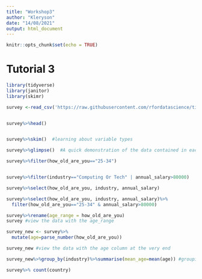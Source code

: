 ```yaml
---
title: "Workshop3"
author: "Kleryson"
date: "14/08/2021"
output: html_document
---
```


```r
knitr::opts_chunk$set(echo = TRUE)
```

# Tutorial 3

```r
library(tidyverse)
library(janitor)
library(skimr)

survey <-read_csv('https://raw.githubusercontent.com/rfordatascience/tidytuesday/master/data/2021/2021-05-18/survey.csv')


survey%>%head()


survey%>%skim()  #learning about variable types

survey%>%glimpse()  #A quick demonstration of the data contained in each column, giving an idea about the data frame

survey%>%filter(how_old_are_you=="25-34")


survey%>%filter(industry=="Computing Or Tech" | annual_salary>80000)

survey%>%select(how_old_are_you, industry, annual_salary)

survey%>%select(how_old_are_you, industry, annual_salary)%>%
  filter(how_old_are_you=="25-34" & annual_salary>80000)

survey%>%rename(age_range = how_old_are_you)
survey #view the data with the age_range

survey_new <- survey%>%
  mutate(age=parse_number(how_old_are_you))

survey_new #view the data with the age column at the very end

survey_new%>%group_by(industry)%>%summarise(mean_age=mean(age)) #grouping and calculating average (mean)

survey%>% count(country)



```

